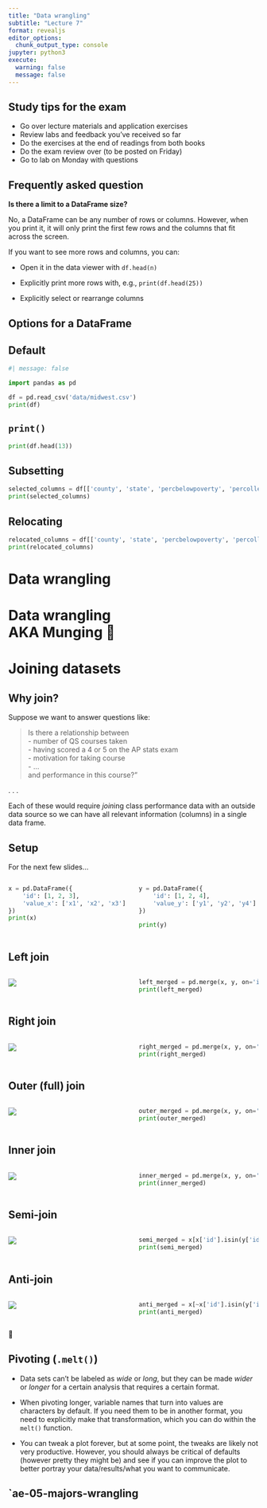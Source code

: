 ```yaml
---
title: "Data wrangling"
subtitle: "Lecture 7"
format: revealjs
editor_options: 
  chunk_output_type: console
jupyter: python3
execute:
  warning: false
  message: false
---
```


## Study tips for the exam

-   Go over lecture materials and application exercises
-   Review labs and feedback you've received so far
-   Do the exercises at the end of readings from both books
-   Do the exam review over (to be posted on Friday)
-   Go to lab on Monday with questions

## Frequently asked question {.smaller}

**Is there a limit to a DataFrame size?**

No, a DataFrame can be any number of rows or columns.
However, when you print it, it will only print the first few rows and the columns that fit across the screen.

If you want to see more rows and columns, you can:

-   Open it in the data viewer with `df.head(n)`

-   Explicitly print more rows with, e.g., `print(df.head(25))`

-   Explicitly select or rearrange columns

## Options for a DataFrame {.smaller}

::: panel-tabset
## Default

```python
#| message: false

import pandas as pd

df = pd.read_csv('data/midwest.csv')
print(df)
```

## `print()`

```python
print(df.head(13))
```

## Subsetting

```python
selected_columns = df[['county', 'state', 'percbelowpoverty', 'percollege']]
print(selected_columns)
```

## Relocating

```python
relocated_columns = df[['county', 'state', 'percbelowpoverty', 'percollege', *df.columns.difference(['county', 'state', 'percbelowpoverty', 'percollege'])]]
print(relocated_columns)
```
:::

# Data wrangling 

# Data wrangling <br> AKA Munging 🤮

# Joining datasets

## Why join? {.smaller}

Suppose we want to answer questions like:

> Is there a relationship between\
> - number of QS courses taken\
> - having scored a 4 or 5 on the AP stats exam\
> - motivation for taking course\
> - ...\
> and performance in this course?"

. . .

Each of these would require *join*ing class performance data with an outside data source so we can have all relevant information (columns) in a single data frame.

## Setup

For the next few slides...

::: columns
::: {.column width="50%"}
```python
x = pd.DataFrame({
    'id': [1, 2, 3],
    'value_x': ['x1', 'x2', 'x3']
})
print(x)
```
:::

::: {.column width="50%"}
```python
y = pd.DataFrame({
    'id': [1, 2, 4],
    'value_y': ['y1', 'y2', 'y4']
})

print(y)
```
:::
:::

## Left join

::: columns
::: {.column width="50%"}
![](images/left-join.gif)
:::

::: {.column width="50%"}
```python
left_merged = pd.merge(x, y, on='id', how='left')
print(left_merged)
```
:::
:::

## Right join

::: columns
::: {.column width="50%"}
![](images/right-join.gif)
:::

::: {.column width="50%"}
```python
right_merged = pd.merge(x, y, on='id', how='right')
print(right_merged)
```
:::
:::

## Outer (full) join

::: columns
::: {.column width="50%"}
![](images/full-join.gif)
:::

::: {.column width="50%"}
```python
outer_merged = pd.merge(x, y, on='id', how='outer')
print(outer_merged)
```
:::
:::

## Inner join

::: columns
::: {.column width="50%"}
![](images/inner-join.gif)
:::

::: {.column width="50%"}
```python
inner_merged = pd.merge(x, y, on='id', how='inner')
print(inner_merged)
```
:::
:::

## Semi-join

::: columns
::: {.column width="50%"}
![](images/semi-join.gif)
:::

::: {.column width="50%"}
```python
semi_merged = x[x['id'].isin(y['id'])]
print(semi_merged)
```
:::
:::

## Anti-join

::: columns
::: {.column width="50%"}
![](images/anti-join.gif)
:::

::: {.column width="50%"}
```python
anti_merged = x[~x['id'].isin(y['id'])]
print(anti_merged)
```
:::
:::

:::fragment
🤮
:::

## Pivoting (`.melt()`) {.smaller}

::: incremental
-   Data sets can't be labeled as *wide* or *long*, but they can be made *wider* or *longer* for a certain analysis that requires a certain format.

-   When pivoting longer, variable names that turn into values are characters by default.
    If you need them to be in another format, you need to explicitly make that transformation, which you can do within the `melt()` function.

-   You can tweak a plot forever, but at some point, the tweaks are likely not very productive.
    However, you should always be critical of defaults (however pretty they might be) and see if you can improve the plot to better portray your data/results/what you want to communicate.
:::

## `ae-05-majors-wrangling
